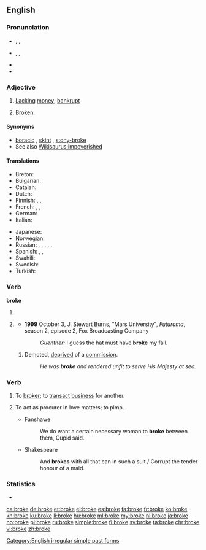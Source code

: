 ==English==

===Pronunciation===
* {{a|RP}} {{enPR|brōk}}, {{IPA|/brəʊk/}}, {{X-SAMPA|/br@Uk/}}
* {{a|GenAm}} {{enPR|brōk}}, {{IPA|/broʊk/}}, {{X-SAMPA|/broUk/}}
* {{audio|en-us-broke.ogg|Audio (US)}}
* {{rhymes|əʊk}}

===Adjective===
{{en-adj}}

# {{context|informal|lang=en}} [[lack|Lacking]] [[money]]; [[bankrupt]]
# {{context|informal|lang=en}} [[broken|Broken]].

====Synonyms====
* [[boracic]] {{qualifier|UK rhyming slang}}, [[skint]] {{qualifier|UK slang}}, [[stony-broke]] {{qualifier|UK slang'}}
* See also [[Wikisaurus:impoverished]]

====Translations====
{{trans-top|lacking money; bankrupt}}
* Breton: {{t+|br|kras}}
* Bulgarian: {{t+|bg|разорен}}
* Catalan: {{t-|ca|pelat}}
* Dutch: {{t+|nl|blut}}
* Finnish: {{t+|fi|rahaton}}, {{t+|fi|auki}} {{qualifier|slang}}, {{t+|fi|persaukinen}} {{qualifier|somewhat vulgar}}
* French: {{t+|fr|fauché}}, {{t+|fr|à sec}} {{qualifier|invariable}}, {{qualifier|formally}} {{t+|fr|désargenté}}
* German: {{t+|de|pleite}}
* Italian: {{t-|it|al verde}} {{qualifier|invariable}}
{{trans-mid}}
* Japanese: {{t-|ja|すっからかん|tr=sukkarakan|sc=Jpan}}
* Norwegian: {{t+|no|blakk}}
* Russian: {{t+|ru|разориться|tr=razorívšijsja|alt=разорившийся}}, {{t+|ru|разорённый|tr=razorjónnyj}}, {{t+|ru|безденежный|tr=bezdénežnyj}}, {{t+|ru|грош|tr=bez grošá|alt=без гроша}}, {{t+|ru|обанкротиться|tr=obankróvšijsja|alt=обанкровшийся}}, {{t+|ru|мель|tr=na melí|alt=на мели}}
* Spanish: {{t+|es|pelado}}, {{t-|es|sin un duro}}, {{t-|es|sin un peso}}
* Swahili: {{t+|sw|msoto}}
* Swedish: {{t+|sv|pank}}
* Turkish: {{t+|tr|meteliksiz}}
{{trans-bottom}}

===Verb===
'''broke'''

# {{en-simple past of|break}}
# {{context|archaic|or|poetic|lang=en}} {{past participle of|break|lang=en}}
#* '''1999''' October 3, J. Stewart Burns, "Mars University", ''Futurama'', season 2, episode 2, Fox Broadcasting Company
#*: ''Guenther:'' I guess the hat must have '''broke''' my fall.
## {{context|nautical|lang=en}} Demoted, [[deprived]] of a [[commission]].
##: ''He was '''broke''' and rendered unfit to serve His Majesty at sea.''

===Verb===
{{en-verb|brok|es}}

# To [[broker]]; to [[transact]] [[business]] for another.
#: {{rfquotek|Brome}}
# {{context|obsolete|lang=en}} To act as procurer in love matters; to pimp.
#* Fanshawe
#*: We do want a certain necessary woman to '''broke''' between them, Cupid said.
#* Shakespeare
#*: And '''brokes''' with all that can in such a suit / Corrupt the tender honour of a maid.

===Statistics===
* {{rank|dinner|command|etc.|771|broke|waiting|political|reading}}

[[Category:English irregular simple past forms]]

[[ca:broke]]
[[de:broke]]
[[et:broke]]
[[el:broke]]
[[es:broke]]
[[fa:broke]]
[[fr:broke]]
[[ko:broke]]
[[kn:broke]]
[[ku:broke]]
[[li:broke]]
[[hu:broke]]
[[ml:broke]]
[[my:broke]]
[[nl:broke]]
[[ja:broke]]
[[no:broke]]
[[pl:broke]]
[[ru:broke]]
[[simple:broke]]
[[fi:broke]]
[[sv:broke]]
[[ta:broke]]
[[chr:broke]]
[[vi:broke]]
[[zh:broke]]